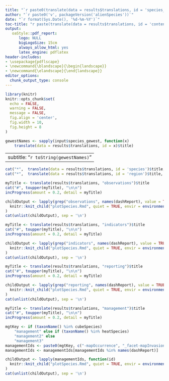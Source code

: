 ```yaml
---
title: "`r paste0(translate(data = results$translations, id = 'species_information')$title, ': ', taxonName())`" 
author: "`r paste0('v', packageVersion('alienSpecies'))`"
date: "`r format(Sys.Date(), '%d-%m-%Y')`"
toc-title: "r paste(translate(data = results$translations, id = 'contents')$title"
output: 
   oaStyle::pdf_report:
      logo: NULL
      bigLogoSize: 15cm
      always_allow_html: yes
      latex_engine: pdflatex
header-includes:
- \usepackage{pdflscape}
- \newcommand{\blandscape}{\begin{landscape}}
- \newcommand{\elandscape}{\end{landscape}}
editor_options: 
  chunk_output_type: console
---
```


```r
library(knitr)
knitr::opts_chunk$set(
  echo = FALSE,
  warning = FALSE, 
  message = FALSE,
  fig.align = 'center',
  fig.width = 10, 
  fig.height = 8
)

gewestNames <- sapply(input$species_gewest, function(x)
    translate(data = results$translations, id = x)$title) 
```

---
subtitle: "`r toString(gewestNames)`"
---


```r
cat("*",  translate(data = results$translations, id = 'species')$title, ":", taxonName(), "\n")
cat("*",  translate(data = results$translations, id = 'region')$title, ":", toString(gewestNames), "\n")
```



```r
myTitle <- translate(results$translations, "observations")$title
cat("#", toupper(myTitle), "\n\n") 
incProgress(amount = 0.2, detail = myTitle)

childOutput <- lapply(grep("observations", names(dashReport), value = TRUE), function(id) 
  knitr::knit_child("plotSpecies.Rmd", quiet = TRUE, envir = environment())
)
cat(unlist(childOutput), sep = '\n')
``` 


```r
myTitle <- translate(results$translations, "indicators")$title
cat("#", toupper(myTitle), "\n\n") 
incProgress(amount = 0.2, detail = myTitle)

childOutput <- lapply(grep("indicators", names(dashReport), value = TRUE), function(id) 
  knitr::knit_child("plotSpecies.Rmd", quiet = TRUE, envir = environment())
)
cat(unlist(childOutput), sep = '\n')
``` 


```r
myTitle <- translate(results$translations, "reporting")$title
cat("#", toupper(myTitle), "\n\n") 
incProgress(amount = 0.2, detail = myTitle)

childOutput <- lapply(grep("reporting", names(dashReport), value = TRUE), function(id) 
  knitr::knit_child("plotSpecies.Rmd", quiet = TRUE, envir = environment())
)
cat(unlist(childOutput), sep = '\n')
``` 


```r
myTitle <- translate(results$translations, "management")$title
cat("#", toupper(myTitle), "\n\n") 
incProgress(amount = 0.2, detail = myTitle)

mgtKey <- if (taxonName() %in% cubeSpecies)
    "management" else if (taxonName() %in% heatSpecies)
    "management2" else
    "management3"
managementIds <- paste0(mgtKey, c("-mapOccurrence", "_facet-mapInvasion", "-countYearGroup"))
managementIds <- managementIds[managementIds %in% names(dashReport)]

childOutput <- lapply(managementIds, function(id) 
  knitr::knit_child("plotSpecies.Rmd", quiet = TRUE, envir = environment())
)
cat(unlist(childOutput), sep = '\n')
``` 


